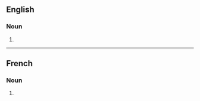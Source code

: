 ==English==

===Noun===
{{head|en|noun plural form}}

# {{plural of|bougie|lang=en}}

----

==French==

===Noun===
{{head|fr|noun plural form|g=f}}

# {{plural of|bougie|lang=fr}}